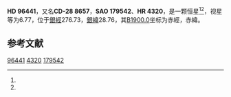 {{Starbox begin
| name = HD 96441
}}
{{Starbox observe
| epoch = [[J2000.0|J2000.0]]
| constell = {{星座名待查}}<ref name="SIMBAD">{{Cite web|title=HR 4320|url=http://sim-id/|accessdate=2020-09-29|work=sim-id}}{{Dead link}}</ref><ref name="DATA">{{Cite web|title=VizieR|url=http://vizier.u-strasbg.fr/viz-bin/VizieR-5?-out.add=.&-source=5050&-corr=PK=HR&-out.max=9999&HR=4320|accessdate=2020-09-29|work=vizier.u-strasbg.fr|archive-date=2016-03-04|archive-url=https://web.archive.org/web/20160304220426/http://vizier.u-strasbg.fr/viz-bin/VizieR-5?-out.add=.&-source=5050&-corr=PK=HR&-out.max=9999&HR=4320|dead-url=no}}</ref>
| 星官 = 
| ra = {{RA|11|6|38.7}}<ref name="SIMBAD" /><ref name="DATA" />
| dec = {{DEC|-28|43|40}}<ref name="SIMBAD" /><ref name="DATA" />
| appmag_v = 6.77<ref name="SIMBAD" /><ref name="DATA" />
}}
{{Starbox character
| class = A1V<ref name="SIMBAD" /><ref name="DATA" />
| b-v = 0.04<ref name="SIMBAD" /><ref name="DATA" />
| u-b = <ref name="SIMBAD" /><ref name="DATA" />
| r-i = <ref name="SIMBAD" /><ref name="DATA" />
| variable = 
}}
{{Starbox astrometry
| radial_v = 
| prop_mo_ra = 18
| parallax = 
| p_error = 
}}
{{Starbox catalog
| names =CD-28 8657，[[SAO星表|SAO]] 179542，[[HD星表|HD]] 96441，[[亮星星表|HR]] 4320}}
{{Starbox reference |Simbad=HR+4320}}
{{Starbox end}}

'''HD 96441'''，又名'''CD-28 8657'''，'''SAO 179542'''、'''HR 4320'''，是一颗恒星<ref name="SIMBAD" /><ref name="DATA" />，视星等为6.77，位于[[银道坐标系|銀經]]276.73，[[银道坐标系|銀緯]]28.76，其[[曆元|B1900.0]]坐标为赤經{{RA|11|1|49.2}}，赤緯{{DEC|-28|28.76|11}}。

== 参考文献 ==
{{reflist}}

{{star-stub}}

[[Category:HD和HDE天體|96441]]
[[Category:HR天體|4320]]
[[Category:SAO天體|179542]]